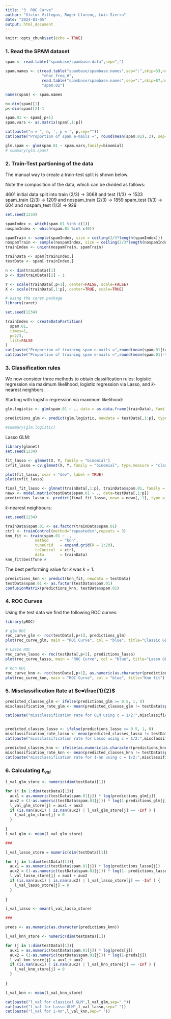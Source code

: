```yaml
---
title: "3. ROC Curve"
author: "Víctor Villegas, Roger Llorenç, Luis Sierra"
date: "2024-03-05"
output: html_document
---
```


```r
knitr::opts_chunk$set(echo = TRUE)
```

### 1. Read the SPAM dataset

```r
spam <- read.table("spambase/spambase.data",sep=",")

spam.names <- c(read.table("spambase/spambase.names",sep=":",skip=33,nrows=53,as.is=TRUE)[,1],
                "char_freq_#",
                read.table("spambase/spambase.names",sep=":",skip=87,nrows=3,as.is=TRUE)[,1],
                "spam.01")

names(spam) <- spam.names 

n<-dim(spam)[1]
p<-dim(spam)[2]-1

spam.01 <- spam[,p+1]
spam.vars <- as.matrix(spam[,1:p])

cat(paste("n = ", n, ', p = ', p,sep=""))
cat(paste("Proportion of spam e-mails =", round(mean(spam.01), 2), sep=""))

glm.spam <- glm(spam.01 ~ spam.vars,family=binomial)
# summary(glm.spam)

```

### 2. Train-Test partioning of the data

The manual way to create a train-test split is shown below.

Note the composition of the data, which can be divided as follows:

4601 initial data split into train (2/3) -> 3068 and test (1/3) -> 1533
spam_train (2/3) -> 1209 and nospam_train (2/3) -> 1859
spam_test (1/3) -> 604 and nospam_test (1/3) -> 929


```r
set.seed(1234)

spamIndex <- which(spam.01 %in% c(1))
nospamIndex <- which(spam.01 %in% c(0))

spamTrain <- sample(spamIndex, size = ceiling(2/3*length(spamIndex)))
nospamTrain <- sample(nospamIndex, size = ceiling(2/3*length(nospamIndex)))
trainIndex <- union(nospamTrain, spamTrain)

trainData <- spam[trainIndex,]
testData <- spam[-trainIndex,]

n <- dim(trainData)[1]
p <- dim(trainData)[2] - 1

Y <- scale(trainData[,p+1], center=FALSE, scale=FALSE)
X <- scale(trainData[,1:p], center=TRUE, scale=TRUE)
```



```r
# using the caret package
library(caret)

set.seed(1234)

trainIndex <- createDataPartition(
  spam.01,
  times=1,
  p=2/3,
  list=FALSE
)
cat(paste("Proportion of training spam e-mails =",round(mean(spam.01[trainIndex]),2),sep=""))
cat(paste("Proportion of training spam e-mails =",round(mean(spam.01[-trainIndex]),2),sep=""))
```

### 3. Classification rules

We now consider three methods to obtain classification rules: logistic regression via maximum likelihood, logistic regression via Lasso, and $k$-nearest neighbors.

Starting with logistic regression via maximum likelihood:

```r
glm.logistic <- glm(spam.01 ~ ., data = as.data.frame(trainData), family = binomial())

predictions_glm <- predict(glm.logistic, newdata = testData[,1:p], type = "response")

#summary(glm.logistic)
```

Lasso GLM:

```r
library(glmnet)
set.seed(1234)

fit_lasso <- glmnet(X, Y, family = "binomial")
cvfit_lasso = cv.glmnet(X, Y, family = "binomial", type.measure = "class")

plot(fit_lasso, xvar = "dev", label = TRUE)
plot(cvfit_lasso)

```

```r
final_fit_lasso <- glmnet(trainData[,1:p], trainData$spam.01, family = "binomial", lambda = cvfit_lasso$lambda.min)
newx <- model.matrix(testData$spam.01 ~ ., data=testData[,1:p])
predictions_lasso <- predict(final_fit_lasso, newx = newx[,-1], type = "response")
```

$k$-nearest neighbours:

```r
set.seed(1234)

trainData$spam.01 <- as.factor(trainData$spam.01)
ctrl <- trainControl(method="repeatedcv",repeats = 3)
knn_fit <- train(spam.01 ~ .,
             method     = "knn",
             tuneGrid   = expand.grid(k = 1:20),
             trControl  = ctrl,
             data       = trainData)
knn_fit$bestTune # 
```

The best performing value for $k$ was $k=1$.

```r
predictions_knn <- predict(knn_fit, newdata = testData)
testData$spam.01 <- as.factor(testData$spam.01)
confusionMatrix(predictions_knn, testData$spam.01)
```


### 4. ROC Curves

Using the test data we find the following ROC curves:

```r
library(pROC)

# glm ROC
roc_curve_glm <- roc(testData[,p+1], predictions_glm)
plot(roc_curve_glm, main = "ROC Curve", col = "blue", title="Classic GLM")

# Lasso ROC
roc_curve_lasso <- roc(testData[,p+1], predictions_lasso)
plot(roc_curve_lasso, main = "ROC Curve", col = "blue", title="Lasso GLM")

# knn ROC
roc_curve_knn <- roc(testData[,p+1], as.numeric(as.character(predictions_knn)))
plot(roc_curve_knn, main = "ROC Curve", col = "blue", title="Knn fit")
```

### 5. Misclassification Rate at $c=\frac{1}{2}$

```r
predicted_classes_glm <- ifelse(predictions_glm >= 0.5, 1, 0)
misclassification_rate_glm <- mean(predicted_classes_glm != testData$spam.01)

cat(paste("missclassification rate for GLM using c = 1/2:",misclassification_rate_glm,sep=" "))


predicted_classes_lasso <- ifelse(predictions_lasso >= 0.5, 1, 0)
misclassification_rate_lasso <- mean(predicted_classes_lasso != testData$spam.01)
cat(paste("missclassification rate for Lasso using c = 1/2:",misclassification_rate_lasso,sep=" "))

predicted_classes_knn <- ifelse(as.numeric(as.character(predictions_knn)) >= 0.5, 1, 0)
misclassification_rate_knn <- mean(predicted_classes_knn != testData$spam.01)
cat(paste("missclassification rate for 1-nn using c = 1/2:",misclassification_rate_knn,sep=" "))
```

### 6. Calculating $\ell_{val}$

```r
l_val_glm_store <- numeric(dim(testData)[1])

for (j in 1:dim(testData)[1]){
  aux1 = as.numeric(testData$spam.01[j]) * log(predictions_glm[j])
  aux2 = (1-as.numeric(testData$spam.01[j])) * log(1-predictions_glm[j])
  l_val_glm_store[j] = aux1 + aux2
  if (is.nan(aux1) | is.nan(aux2) | l_val_glm_store[j] == -Inf ) {
    l_val_glm_store[j] = 0
  }
  
}
l_val_glm <- mean(l_val_glm_store)

###

l_val_lasso_store = numeric(dim(testData)[1])

for (j in 1:dim(testData)[1]){
  aux1 = as.numeric(testData$spam.01[j]) * log(predictions_lasso[j])
  aux2 = (1-as.numeric(testData$spam.01[j])) * log(1- predictions_lasso[j])
  l_val_lasso_store[j] = aux1 + aux2
  if (is.nan(aux1) | is.nan(aux2) | l_val_lasso_store[j] == -Inf ) {
    l_val_lasso_store[j] = 0
  }
  
}

l_val_lasso <- mean(l_val_lasso_store)

###

preds <- as.numeric(as.character(predictions_knn))

l_val_knn_store <- numeric(dim(testData)[1])

for (j in 1:dim(testData)[1]){
  aux1 = as.numeric(testData$spam.01[j]) * log(preds[j])
  aux2 = (1-as.numeric(testData$spam.01[j])) * log(1-preds[j])
  l_val_knn_store[j] = aux1 + aux2
  if (is.nan(aux1) | is.nan(aux2) | l_val_knn_store[j] == -Inf ) {
    l_val_knn_store[j] = 0
  }
  
}

l_val_knn <- mean(l_val_knn_store)
```

```r
cat(paste("l_val for classical GLM",l_val_glm,sep=" "))
cat(paste("l_val for Lasso GLM",l_val_lasso,sep=" "))
cat(paste("l_val for 1-nn",l_val_knn,sep=" "))
```

